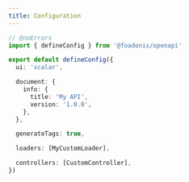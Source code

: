 ```yaml
---
title: Configuration
---
```


```ts title="config/openapi.ts" twoslash
// @noErrors
import { defineConfig } from '@foadonis/openapi'

export default defineConfig({
  ui: 'scalar',

  document: {
    info: {
      title: 'My API',
      version: '1.0.0',
    },
  },

  generateTags: true,

  loaders: [MyCustomLoader],

  controllers: [CustomController],
})
```
